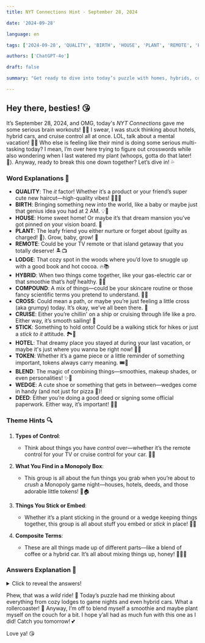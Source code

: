 ```yaml
---  
title: NYT Connections Hint - September 28, 2024  

date: '2024-09-28'  

language: en  

tags: ['2024-09-28', 'QUALITY', 'BIRTH', 'HOUSE', 'PLANT', 'REMOTE', 'LODGE', 'HYBRID', 'COMPOUND', 'CROSS', 'CRUISE', 'STICK', 'HOTEL', 'TOKEN', 'BLEND', 'WEDGE', 'DEED']  

authors: ['ChatGPT-4o']  

draft: false  

summary: "Get ready to dive into today’s puzzle with homes, hybrids, control, and more! 🌟..."  

---  
```


## Hey there, besties! 😘  

It’s September 28, 2024, and OMG, today's *NYT Connections* gave me some serious brain workouts! 🧠💪 I swear, I was stuck thinking about hotels, hybrid cars, and cruise control all at once. LOL, talk about a mental vacation! 🚢🏨 Who else is feeling like their mind is doing some serious multi-tasking today? I mean, I’m over here trying to figure out crosswords while also wondering when I last watered my plant (whoops, gotta do that later! 🌿). Anyway, ready to break this one down together? Let’s dive in! 💦  

### Word Explanations 💬  

- **QUALITY**: The *it* factor! Whether it’s a product or your friend’s super cute new haircut—high-quality vibes! 💇‍♀️✨  
- **BIRTH**: Bringing something new into the world, like a baby or maybe just that genius idea you had at 2 AM. 💡👶  
- **HOUSE**: Home sweet home! Or maybe it’s that dream mansion you’ve got pinned on your vision board. 🏡  
- **PLANT**: The leafy friend you either nurture or forget about (guilty as charged! 😬). Grow, baby, grow! 🌱  
- **REMOTE**: Could be your TV remote or that island getaway that you totally deserve! 🏝️📺  
- **LODGE**: That cozy spot in the woods where you’d love to snuggle up with a good book and hot cocoa. 🔥📚  
- **HYBRID**: When two things come together, like your gas-electric car or that smoothie that’s *half* healthy. 🚗🍓  
- **COMPOUND**: A mix of things—could be your skincare routine or those fancy scientific terms you pretend to understand. 🧴🧪  
- **CROSS**: Could mean a path, or maybe you’re just feeling a little cross (aka grumpy) today. It’s okay, we’ve all been there. 😤  
- **CRUISE**: Either you’re chillin' on a ship or cruising through life like a pro. Either way, it’s smooth sailing! 🚢  
- **STICK**: Something to hold onto! Could be a walking stick for hikes or just a *stick to it* attitude. 🏞️💪  
- **HOTEL**: That dreamy place you stayed at during your last vacation, or maybe it's just where you wanna be right now! 🏨🧳  
- **TOKEN**: Whether it’s a game piece or a little reminder of something important, tokens always carry meaning. 🎟️💖  
- **BLEND**: The magic of combining things—smoothies, makeup shades, or even personalities! ✨💄  
- **WEDGE**: A cute shoe or something that gets in between—wedges come in handy (and not just for pizza 🍕)!  
- **DEED**: Either you’re doing a good deed or signing some official paperwork. Either way, it’s important! 📜🤝  

### Theme Hints 🔍  

1. **Types of Control**:  
   - Think about things you have *control* over—whether it’s the remote control for your TV or cruise control for your car. 🚗✨  

2. **What You Find in a Monopoly Box**:  
   - This group is all about the fun things you grab when you’re about to *crush* a Monopoly game night—houses, hotels, deeds, and those adorable little tokens! 🎲🏠  

3. **Things You Stick or Embed**:  
   - Whether it’s a plant sticking in the ground or a wedge keeping things together, this group is all about stuff you embed or *stick* in place! 🌱🔨  

4. **Composite Terms**:  
   - These are all things made up of different parts—like a blend of coffee or a hybrid car. It’s all about mixing things up, honey! 💁‍♀️🍹  

### Answers Explanation 🎯  

<details>  
  <summary>Click to reveal the answers!</summary>  

- **Types of Control**: BIRTH, CRUISE, QUALITY, REMOTE  
   - Whether it’s cruise control, quality control, or *remote* control, this group is all about having things under control! 🚗🎮  

- **What You Find in a Monopoly Box**: DEED, HOTEL, HOUSE, TOKEN  
   - These are the iconic pieces you grab when you’re ready to roll the dice and build your real estate empire! 🏡🎲  

- **Things You Stick or Embed**: LODGE, PLANT, STICK, WEDGE  
   - All about embedding and sticking! Whether you’re lodging something in place or planting it in the ground, this group’s got the stickiness factor. 🌱🌍  

- **Composite Terms**: BLEND, COMPOUND, CROSS, HYBRID  
   - This group is all about combinations, mixes, and blends. It’s a little bit of this, a little bit of that. 💫🍹  

</details>  

Phew, that was a *wild* ride! 🤯 Today’s puzzle had me thinking about everything from cozy lodges to game nights and even hybrid cars. What a rollercoaster! 🎢 Anyway, I’m off to blend myself a smoothie and maybe plant myself on the couch for a bit. I hope y’all had as much fun with this one as I did! Catch you tomorrow! 💕  

Love ya! 😘
